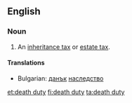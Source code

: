 ==English==

===Noun===
{{en-noun|sg=[[death]] [[duty]]|death duties}}

# An [[inheritance tax]] or [[estate tax]].

====Translations====
{{trans-top|inheritance tax or estate tax}}
* Bulgarian: [[данък]] [[наследство]]
{{trans-mid}}
{{trans-bottom}}

[[et:death duty]]
[[fi:death duty]]
[[ta:death duty]]